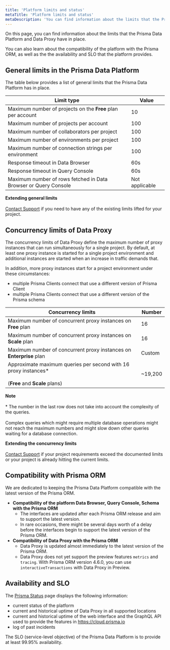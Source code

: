 ```yaml
---
title: 'Platform limits and status'
metaTitle: 'Platform limits and status'
metaDescription: 'You can find information about the limits that the Prisma Data Platform and Data Proxy have in place. You can also learn about the compatibility of the platform with the Prisma ORM, as well as the the availability and SLO that the platform provides.'
---
```


<TopBlock>

On this page, you can find information about the limits that the Prisma Data Platform and Data Proxy have in place.

You can also learn about the compatibility of the platform with the Prisma ORM, as well as the the availability and SLO that the platform provides.

</TopBlock>

## General limits in the Prisma Data Platform

The table below provides a list of general limits that the Prisma Data Platform has in place.

| Limit type                                                      | Value          |
| --------------------------------------------------------------- | -------------- |
| Maximum number of projects on the **Free** plan per account     | 10             |
| Maximum number of projects per account                          | 100            |
| Maximum number of collaborators per project                     | 100            |
| Maximum number of environments per project                      | 100            |
| Maximum number of connection strings per environment            | 100            |
| Response timeout in Data Browser                                | 60s            |
| Response timeout in Query Console                               | 60s            |
| Maximum number of rows fetched in Data Browser or Query Console | Not applicable |

<Admonition>

**Extending general limits**<br /><br />
[Contact Support](/data-platform/classic-projects/contact-support) if you need to have any of the existing limits lifted for your project.

</Admonition>

## Concurrency limits of Data Proxy

The concurrency limits of Data Proxy define the maximum number of proxy instances that can run simultaneously for a single project. By default, at least one proxy instance is started for a single project environment and additional instances are started when an increase in traffic demands that.

In addition, more proxy instances start for a project environment under these circumstances:

- multiple Prisma Clients connect that use a different version of Prisma Client
- multiple Prisma Clients connect that use a different version of the Prisma schema

| Concurrency limits                                                                                         | Number  |
| ---------------------------------------------------------------------------------------------------------- | ------- |
| Maximum number of concurrent proxy instances on **Free** plan                                              | 16      |
| Maximum number of concurrent proxy instances on **Scale** plan                                             | 16      |
| Maximum number of concurrent proxy instances on **Enterprise** plan                                        | Custom  |
| Approximate maximum queries per second with 16 proxy instances\*<br /><br />(**Free** and **Scale** plans) | ~19,200 |

<Admonition>

**Note**<br /><br /> \* The number in the last row does not take into account the complexity of the queries.<br /><br />Complex queries which might require multiple database operations might not reach the maximum numbers and might slow down other queries waiting for a database connection.

</Admonition>

<Admonition>

**Extending the concurrency limits**<br /><br />
[Contact Support](/data-platform/classic-projects/contact-support) if your project requirements exceed the documented limits or your project is already hitting the current limits.

</Admonition>

## Compatibility with Prisma ORM

We are dedicated to keeping the Prisma Data Platform compatible with the latest version of the Prisma ORM.

- **Compatibility of the platform Data Browser, Query Console, Schema with the Prisma ORM**
  - The interfaces are updated after each Prisma ORM release and aim to support the latest version.
  - In rare occasions, there might be several days worth of a delay before the interfaces begin to support the latest version of the Prisma ORM.
- **Compatibility of Data Proxy with the Prisma ORM**
  - Data Proxy is updated almost immediately to the latest version of the Prisma ORM.
  - Data Proxy does not yet support the preview features `metrics` and `tracing`. With Prisma ORM version 4.6.0, you can use `interactiveTransactions` with Data Proxy in Preview.

## Availability and SLO

The [Prisma Status](https://www.prisma-status.com/) page displays the following information:

- current status of the platform
- current and historical uptime of Data Proxy in all supported locations
- current and historical uptime of the web interface and the GraphQL API used to provide the features in https://cloud.prisma.io
- log of past incidents

The SLO (service-level objective) of the Prisma Data Platform is to provide at least 99.95% availability.
